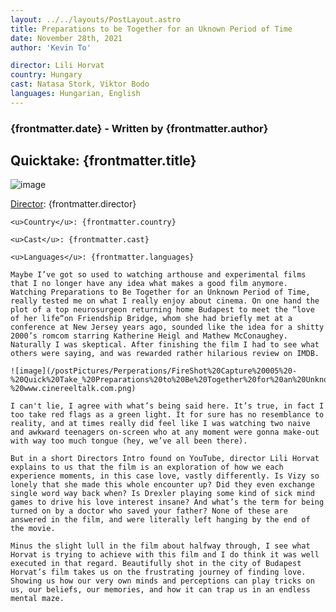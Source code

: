 ```yaml
---
layout: ../../layouts/PostLayout.astro
title: Preparations to be Together for an Uknown Period of Time
date: November 28th, 2021
author: 'Kevin To'

director: Lili Horvat
country: Hungary
cast: Natasa Stork, Viktor Bodo
languages: Hungarian, English
---
```


### {frontmatter.date} - Written by {frontmatter.author}

## Quicktake: {frontmatter.title}

![image](/postPictures/Perperations/FireShot%20Capture%20003%20-%20Quick%20Take_%20Preparations%20to%20Be%20Together%20for%20an%20Unknown%20Period%20of%20Time_%20-%20www.cinereeltalk.com.png)

<div class="film-info">
    <u>Director</u>: {frontmatter.director}

    <u>Country</u>: {frontmatter.country}

    <u>Cast</u>: {frontmatter.cast}

    <u>Languages</u>: {frontmatter.languages}

</div>

<article class="main-content">

    Maybe I’ve got so used to watching arthouse and experimental films that I no longer have any idea what makes a good film anymore. Watching Preparations to Be Together for an Unknown Period of Time, really tested me on what I really enjoy about cinema. On one hand the plot of a top neurosurgeon returning home Budapest to meet the “love of her life“on Friendship Bridge, whom she had briefly met at a conference at New Jersey years ago, sounded like the idea for a shitty 2000’s romcom starring Katherine Heigl and Mathew McConaughey. Naturally I was skeptical. After finishing the film I had to see what others were saying, and was rewarded rather hilarious review on IMDB.

    ![image](/postPictures/Perperations/FireShot%20Capture%20005%20-%20Quick%20Take_%20Preparations%20to%20Be%20Together%20for%20an%20Unknown%20Period%20of%20Time_%20-%20www.cinereeltalk.com.png)

    I can't lie, I agree with what’s being said here. It’s true, in fact I too take red flags as a green light. It for sure has no resemblance to reality, and at times really did feel like I was watching two naive and awkward teenagers on-screen who at any moment were gonna make-out with way too much tongue (hey, we’ve all been there).

    But in a short Directors Intro found on YouTube, director Lili Horvat explains to us that the film is an exploration of how we each experience moments, in this case love, ﻿vastly differently. Is Vizy so lonely that she made this whole encounter up? Did they even exchange single word way back when? Is Drexler playing some kind of sick mind games to drive his love interest insane? And what’s the term for being turned on by a doctor who saved your father? None of these are answered in the film, and were literally left hanging by the end of the movie.

    Minus the slight lull in the film about halfway through, I see what Horvat is trying to achieve with this film and I do think it was well executed in that regard. Beautifully shot in the city of Budapest Horvat’s film takes us on the frustrating journey of finding love. Showing us how our very own minds and perceptions can play tricks on us, our beliefs, our memories, and how it can trap us in an endless mental maze.

</article>
